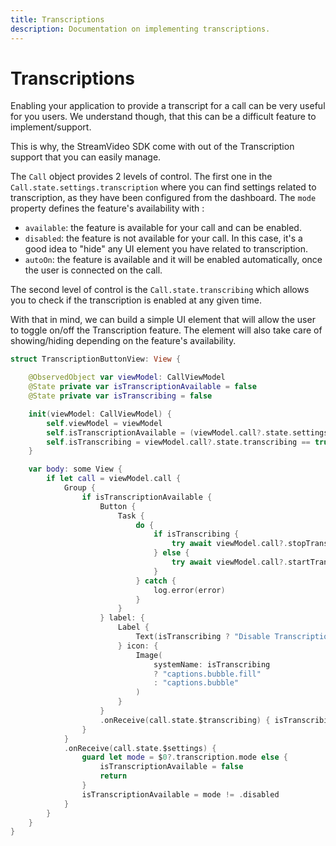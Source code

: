 ```yaml
---
title: Transcriptions
description: Documentation on implementing transcriptions.
---
```


# Transcriptions

Enabling your application to provide a transcript for a call can be very useful for you users. We understand though, that this can be a difficult feature to implement/support.

This is why, the StreamVideo SDK come with out of the Transcription support that you can easily manage. 

The `Call` object provides 2 levels of control. The first one in the `Call.state.settings.transcription` where you can find settings related to transcription, as they have been configured from the dashboard. The `mode` property defines the feature's availability with :
- `available`: the feature is available for your call and can be enabled.
- `disabled`: the feature is not available for your call. In this case, it's a good idea to "hide" any UI element you have related to transcription.
- `autoOn`: the feature is available and it will be enabled automatically, once the user is connected on the call. 

The second level of control is the `Call.state.transcribing` which allows you to check if the transcription is enabled at any given time.

With that in mind, we can build a simple UI element that will allow the user to toggle on/off the Transcription feature. The element will also take care of showing/hiding depending on the feature's availability.

```swift
struct TranscriptionButtonView: View {

    @ObservedObject var viewModel: CallViewModel
    @State private var isTranscriptionAvailable = false
    @State private var isTranscribing = false

    init(viewModel: CallViewModel) {
        self.viewModel = viewModel
        self.isTranscriptionAvailable = (viewModel.call?.state.settings?.transcription.mode ?? .disabled) != .disabled
        self.isTranscribing = viewModel.call?.state.transcribing == true
    }

    var body: some View {
        if let call = viewModel.call {
            Group {
                if isTranscriptionAvailable {
                    Button {
                        Task {
                            do {
                                if isTranscribing {
                                    try await viewModel.call?.stopTranscription()
                                } else {
                                    try await viewModel.call?.startTranscription()
                                }
                            } catch {
                                log.error(error)
                            }
                        }
                    } label: {
                        Label {
                            Text(isTranscribing ? "Disable Transcription" : "Transcription")
                        } icon: {
                            Image(
                                systemName: isTranscribing
                                ? "captions.bubble.fill"
                                : "captions.bubble"
                            )
                        }
                    }
                    .onReceive(call.state.$transcribing) { isTranscribing = $0 }
                }
            }
            .onReceive(call.state.$settings) {
                guard let mode = $0?.transcription.mode else {
                    isTranscriptionAvailable = false
                    return
                }
                isTranscriptionAvailable = mode != .disabled
            }
        }
    }
}
```